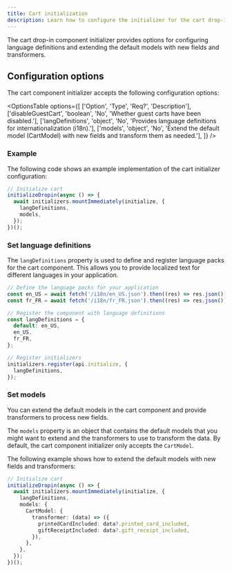 ```yaml
---
title: Cart initialization
description: Learn how to configure the initializer for the cart drop-in component.
---
```



The cart drop-in component initializer provides options for configuring language definitions and extending the default models with new fields and transformers.

## Configuration options

The cart component initializer accepts the following configuration options:

<OptionsTable
  options={[
    ['Option', 'Type', 'Req?', 'Description'],
    ['disableGuestCart', 'boolean', 'No', 'Whether guest carts have been disabled.'],
    ['langDefinitions', 'object', 'No', 'Provides language definitions for internationalization (i18n).'],
    ['models', 'object', 'No', 'Extend the default model (CartModel) with new fields and transform them as needed.'],
  ]}
/>

### Example

The following code shows an example implementation of the cart initializer configuration:

```ts
// Initialize cart 
initializeDropin(async () => {
  await initializers.mountImmediately(initialize, {
    langDefinitions,
    models,
  });
})();
```

### Set language definitions

The `langDefinitions` property is used to define and register language packs for the cart component. This allows you to provide localized text for different languages in your application.

```ts
// Define the language packs for your application
const en_US = await fetch('/i18n/en_US.json').then((res) => res.json());
const fr_FR = await fetch('/i18n/fr_FR.json').then((res) => res.json());

// Register the component with language definitions
const langDefinitions = {
  default: en_US,
  en_US,
  fr_FR,
};

// Register initializers
initializers.register(api.initialize, {
  langDefinitions,
});
```

### Set models

You can extend the default models in the cart component and provide transformers to process new fields.

The `models` property is an object that contains the default models that you might want to extend and the transformers to use to transform the data. By default, the cart component initializer only accepts the `CartModel`.

The following example shows how to extend the default models with new fields and transformers:

```ts
// Initialize cart
initializeDropin(async () => {
  await initializers.mountImmediately(initialize, {
    langDefinitions,
    models: {
      CartModel: {
        transformer: (data) => ({
          printedCardIncluded: data?.printed_card_included,
          giftReceiptIncluded: data?.gift_receipt_included,
        }),
      },
    },
  });
})();
```